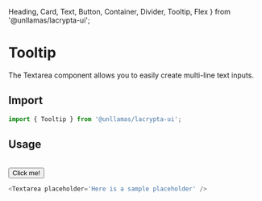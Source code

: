   Heading,
  Card,
  Text,
  Button,
  Container,
  Divider,
  Tooltip,
  Flex
} from '@unllamas/lacrypta-ui';

# Tooltip

The Textarea component allows you to easily create multi-line text inputs.

## Import

```js copy
import { Tooltip } from '@unllamas/lacrypta-ui';
```

## Usage

<br />

<Card variant="outline" spacing={4}>
  <Flex align='center' justify='center' style={{minHeight: '200px'}}>
  <Tooltip label='hola!'>
    <Button>Click me!</Button>
  </Tooltip>
  </Flex>
</Card>

```js copy
<Textarea placeholder='Here is a sample placeholder' />
```